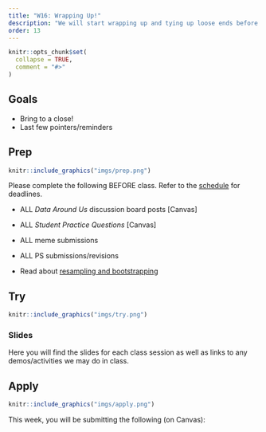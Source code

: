 ```yaml
---
title: "W16: Wrapping Up!"
description: "We will start wrapping up and tying up loose ends before the final exam! things."
order: 13
---
```


```r
knitr::opts_chunk$set(
  collapse = TRUE,
  comment = "#>"
)
```

## Goals

- Bring to a close!
- Last few pointers/reminders

## Prep 

:::::{.card .border .border-2 .border-info}
:::: {.grid .g-0}
::: {.g-col-3}
:::: {.card-body}

```r
knitr::include_graphics("imgs/prep.png")
```

::::
:::

::: {.g-col-9}
:::: {.card-body}

Please complete the following BEFORE class. Refer to the [schedule](../course_docs/syllabus.html#course-schedule) for deadlines.

- ALL <i>Data Around Us </i> discussion board posts [Canvas]
- ALL <i>Student Practice Questions </i> [Canvas]
- ALL meme submissions
- ALL PS submissions/revisions


- Read about [resampling and bootstrapping](https://statsthinking21.github.io/statsthinking21-core-site/resampling-and-simulation.html)
::::
:::
::::
:::::

## Try {.mt-5}

:::::{.card .border .border-2 .border-info}
:::: {.grid .g-0}
::: {.g-col-3}
:::: {.card-body}

```r
knitr::include_graphics("imgs/try.png")
```

::::
:::

::: {.g-col-9}
:::: {.card-body}

### Slides

Here you will find the slides for each class session as well as links to any demos/activities we may do in class.

<!--
<a class="btn btn-outline-info" href="" role="button" target="_blank">L0: Slides</a>

<a class="btn btn-outline-info" href="" role="button" target="_blank">L0: Slides</a>
-->


::::
:::


::::
:::::

## Apply {.mt-5}

:::::{.card .border .border-2 .border-info}
:::: {.grid .g-0}
::: {.g-col-3}
:::: {.card-body}

```r
knitr::include_graphics("imgs/apply.png")
```

::::
:::

::: {.g-col-9}
:::: {.card-body}

This week, you will be submitting the following (on Canvas):

<!-- - April/May class survey for extra credit (due May 7) -->
<!-- - BCQs! (in class) -->
::::
:::


::::
:::::